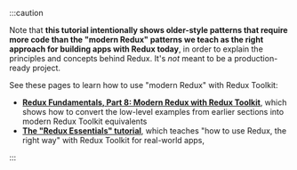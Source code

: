 :::caution

Note that **this tutorial intentionally shows older-style patterns that require more code than the "modern Redux" patterns we teach as the right approach for building apps with Redux today**, in order to explain the principles and concepts behind Redux. It's _not_ meant to be a production-ready project.

See these pages to learn how to use "modern Redux" with Redux Toolkit:

- [**Redux Fundamentals, Part 8: Modern Redux with Redux Toolkit**](../tutorials/fundamentals/part-8-modern-redux.md), which shows how to convert the low-level examples from earlier sections into modern Redux Toolkit equivalents
- [**The "Redux Essentials" tutorial**](../tutorials/essentials/part-1-overview-concepts.md), which teaches "how to use Redux, the right way" with Redux Toolkit for real-world apps,

:::

